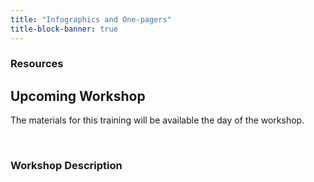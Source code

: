 ```yaml
---
title: "Infographics and One-pagers"
title-block-banner: true
---
```



### Resources  {.unnumbered}

::: callout-warning
## Upcoming Workshop
The materials for this training will be available the day of the workshop.

:::

<br>

### Workshop Description {.unnumbered}


